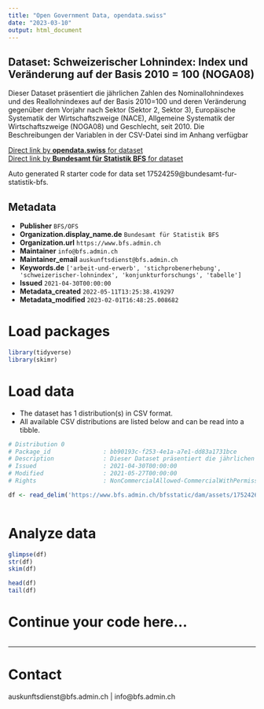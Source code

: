 ```yaml
---
title: "Open Government Data, opendata.swiss"
date: "2023-03-10"
output: html_document
---
```


## Dataset: Schweizerischer Lohnindex: Index und Veränderung auf der Basis 2010 = 100 (NOGA08)

Dieser Dataset präsentiert die jährlichen Zahlen des Nominallohnindexes und des Reallohnindexes auf der Basis 2010=100 und deren Veränderung gegenüber dem Vorjahr nach Sektor (Sektor 2, Sektor 3), Europäische Systematik der Wirtschaftszweige (NACE), Allgemeine Systematik der Wirtschaftszweige (NOGA08) und Geschlecht, seit 2010. Die Beschreibungen der Variablen in der CSV-Datei sind im Anhang verfügbar

[Direct link by **opendata.swiss** for dataset](https://opendata.swiss/de/dataset/schweizerischer-lohnindex-index-und-veranderung-auf-der-basis-2010-100-noga085)<br>
[Direct link by **Bundesamt für Statistik BFS** for dataset](https://www.bfs.admin.ch/asset/de/ts-x-03.04.03.00.03)

Auto generated R starter code for data set 17524259@bundesamt-fur-statistik-bfs.

## Metadata

- **Publisher** `BFS/OFS`
- **Organization.display_name.de** `Bundesamt für Statistik BFS`
- **Organization.url** `https://www.bfs.admin.ch`
- **Maintainer** `info@bfs.admin.ch`
- **Maintainer_email** `auskunftsdienst@bfs.admin.ch`
- **Keywords.de** `['arbeit-und-erwerb', 'stichprobenerhebung', 'schweizerischer-lohnindex', 'konjunkturforschungs', 'tabelle']`
- **Issued** `2021-04-30T00:00:00`
- **Metadata_created** `2022-05-11T13:25:38.419297`
- **Metadata_modified** `2023-02-01T16:48:25.008682`


# Load packages

```r

library(tidyverse)
library(skimr)

```

# Load data

-   The dataset has 1 distribution(s) in CSV format.
-   All available CSV distributions are listed below and can be read into a tibble.

```r

# Distribution 0
# Package_id               : bb90193c-f253-4e1a-a7e1-dd83a1731bce
# Description              : Dieser Dataset präsentiert die jährlichen Zahlen des Nominallohnindexes und des Reallohnindexes auf der Basis 2010=100 und deren Veränderung gegenüber dem Vorjahr nach Sektor (Sektor 2, Sektor 3), Europäische Systematik der Wirtschaftszweige (NACE), Allgemeine Systematik der Wirtschaftszweige (NOGA08) und Geschlecht, seit 2010. Die Beschreibungen der Variablen in der CSV-Datei sind im Anhang verfügbar
# Issued                   : 2021-04-30T00:00:00
# Modified                 : 2021-05-27T00:00:00
# Rights                   : NonCommercialAllowed-CommercialWithPermission-ReferenceRequired

df <- read_delim('https://www.bfs.admin.ch/bfsstatic/dam/assets/17524261/master')



```

# Analyze data

```r

glimpse(df)
str(df)
skim(df)

head(df)
tail(df)

```

# Continue your code here...

```r

```

------------------------------------------------------------------------

# Contact

auskunftsdienst@bfs.admin.ch | info@bfs.admin.ch
